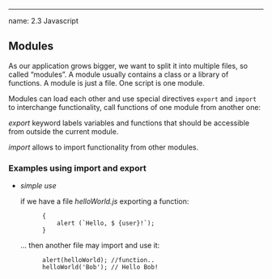 ---
name: 2.3 Javascript






## Modules 

As our application grows bigger, we want to split it into multiple files, so called “modules”. A module usually contains a class or a library of functions.
A module is just a file. One script is one module. 

Modules can load each other and use special directives ```export``` and ```import``` to interchange functionality, call functions of one module from another one:

*export* keyword labels variables and functions that should be accessible from outside the current module.


*import* allows to import functionality from other modules.



### Examples using import and export 

* *simple use*

    if we have a file *helloWorld.js* exporting a function: 

            {
                alert (`Hello, $ {user}!`);
            }

    ... then another file may import and use it:

            alert(helloWorld); //function..
            helloWorld('Bob'); // Hello Bob!
